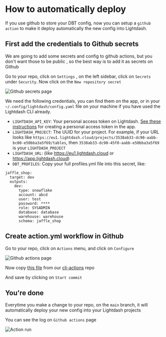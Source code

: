 
# How to automatically deploy 

If you use github to store your DBT config, now you can setup a `github action` to make it deploy automatically 
the new config into Lightdash.

## First add the credentials to Github secrets

We are going to add some secrets and config to github actions, 
but you don't want those to be public , so the best way is to add it as secrets on Github

Go to your repo, click on `Settings` , on the left sidebar, click on `Secrets` under `Security`. 
Now click on the `New repository secret`

![Github secrets page](./assets/github-secrets.png)

We need the following credentials, you can find them on the app, 
or in your `~/.config/lightdash/config.yaml` file on your machine if you have used the Lightdash CLI already.

- `LIGHTDASH_API_KEY`: Your personal access token on Lightdash. [See these instructions](https://docs.lightdash.com/guides/cli/cli-authentication#:~:text=First%2C%20you%27ll%20need%20to%20create%20a%20new%20personal%20access%20token%20in%20the%20UI%20by%20going%20to%20Settings%20%3E%20Personal%20Access%20Tokens.%20You%20can%27t%20use%20an%20existing%20personal%20access%20token!%20You%20have%20to%20create%20a%20new%20one%20just%20for%20yourself.) for creating a personal access token in the app.
- `LIGHTDASH_PROJECT`: The UUID for your project. For example, if your URL looks like `https://eu1.lightdash.cloud/projects/3538ab33-dc90-aabb-bc00-e50bba3a5f69/tables`, then `3538ab33-dc90-45f0-aabb-e50bba3a5f69` is your `LIGHTDASH_PROJECT`  
- `LIGHTDASH_URL`: (like https://eu1.lightdash.cloud or https://app.lightdash.cloud)
- `DBT_PROFILES`: Copy your full profiles.yml file into this secret, like:

```
jaffle_shop:
  target: dev
  outputs:
    dev:
      type: snowflake
      account: abcd
      user: test
      password: ****
      role: SYSADMIN
      database: database
      warehouse: warehouse
      schema: jaffle_shop
```

## Create action.yml workflow in Github

Go to your repo, click on `Actions` menu, and click on `Configure`

![Github actions page](./assets/github-actions.png)

Now copy [this file](https://github.com/lightdash/cli-actions/blob/main/action.yml) from our [cli-actions](https://github.com/lightdash/cli-actions) repo 

And save by clicking on `Start commit`

## You're done 

Everytime you make a change to your repo, on the `main` branch, 
it will automatically deploy your new config into your Lightdash projects

You can see the log on `Github actions` page

![Action run](./assets/github-run.png)
